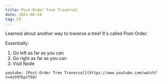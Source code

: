 ```yaml
---
title: Post-Order Tree Traversal
date: 2021-06-24
tag: CS
---
```




Learned about another way to traverse a tree! It's called Post-Order.

Essentially:

1. Go left as far as you can
2. Go right as far as you can
3. Visit Node

`youtube: [Post-Order Tree Traversal](https://www.youtube.com/watch?v=4zVdfkpcT6U)`
